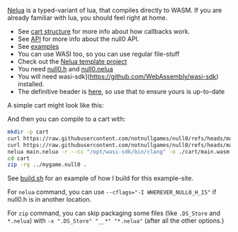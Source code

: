 
<Callout emoji='🌚'>[Nelua](https://nelua.io/) is a typed-variant of lua, that compiles directly to WASM. If you are already familiar with lua, you should feel right at home.</Callout>

- See [cart structure](/null0/cart) for more info about how callbacks work.
- See [API](/null0/api) for more info about the null0 API.
- See [examples](https://github.com/notnullgames/notnullgames/tree/main/examples/nelua)
- You can use WASI too, so you can use regular file-stuff
- Check out the [Nelua template project](https://github.com/notnullgames/cart_nelua)
- You need [null0.h](https://github.com/notnullgames/null0/blob/main/carts/c/null0.h) and [null0.nelua](https://github.com/notnullgames/null0/blob/main/carts/nelua/null0.nelua)
- You will need wasi-sdk](https://github.com/WebAssembly/wasi-sdk) installed.
- The definitive header is [here](https://github.com/notnullgames/null0/blob/main/carts/nelua/null0.nelua), so use that to ensure yours is up-to-date

A simple cart might look like this:

<Example src='nelua/colorbars/main.nelua' />

<Null0Cart src='/carts/nelua-colorbars.null0' />

And then you can compile to a cart with:

```sh
mkdir -p cart
curl https://raw.githubusercontent.com/notnullgames/null0/refs/heads/main/carts/nelua/null0.nelua > null0.nelua
curl https://raw.githubusercontent.com/notnullgames/null0/refs/heads/main/carts/c/null0.h > null0.h
nelua main.nelua -r --cc "/opt/wasi-sdk/bin/clang" -o ./cart/main.wasm
cd cart
zip -rq ../mygame.null0 .
```

See [build.sh](https://github.com/notnullgames/notnullgames/tree/main/examples/build.sh) for an example of how I build for this example-site.

For `nelua` command, you can use `--cflags="-I WHEREVER_NULL0_H_IS"` if null0.h is in another location.

For `zip` command, you can skip packaging some files (like `.DS_Store` and `*.nelua`) with `-x ".DS_Store" "__*" "*.nelua"` (after all the other options.)
